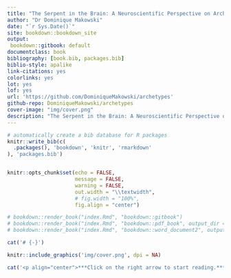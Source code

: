 ```yaml
--- 
title: "The Serpent in the Brain: A Neuroscientific Perspective on Archetypes"
author: "Dr Dominique Makowski"
date: "`r Sys.Date()`"
site: bookdown::bookdown_site
output: 
 bookdown::gitbook: default
documentclass: book
bibliography: [book.bib, packages.bib]
biblio-style: apalike
link-citations: yes
colorlinks: yes
lot: yes
lof: yes
url: 'https://github.com/DominiqueMakowski/archetypes'
github-repo: DominiqueMakowski/archetypes
cover-image: "img/cover.png"
description: "The Serpent in the Brain: A Neuroscientific Perspective on Archetypes. A book by Dr. Dominique Makowski."
---
```



```r
# automatically create a bib database for R packages
knitr::write_bib(c(
  .packages(), 'bookdown', 'knitr', 'rmarkdown'
), 'packages.bib')


knitr::opts_chunk$set(echo = FALSE, 
                      message = FALSE,
                      warning = FALSE,  
                      out.width = "\\textwidth",
                      # fig.width = "100%",
                      fig.align = "center")

# bookdown::render_book("index.Rmd", "bookdown::gitbook")
# bookdown::render_book("index.Rmd", "bookdown::pdf_book", output_dir = "./pdf/")
# bookdown::render_book("index.Rmd", "bookdown::word_document2", output_dir = "./pdf/")
```



<!-- This is a book cover that appears only in the HTML version -->
```r
cat('# {-}')
```
```r
knitr::include_graphics('img/cover.png', dpi = NA)
```
```r
cat('<p align="center">***Click on the right arrow to start reading.***</p>')
```


